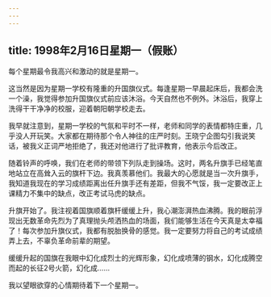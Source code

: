 ```yaml
---
---
---
```

title: 1998年2月16日星期一（假账）
---



每个星期最令我高兴和激动的就是星期一。

这当然是因为星期一学校有隆重的升国旗仪式。每逢星期一早晨起床后，我都会洗一个澡，我觉得参加升国旗仪式前应该沐浴。今天自然也不例外。沐浴后，我穿上洗得干干净净的校服，迎着朝阳朝学校走去。

我早就注意到，星期一学校的气氛和平时不一样，老师和同学的表情都特庄重，几乎没人开玩笑。大家都在期待那个令人神往的庄严时刻。王晓宁企图勾引我说笑话，被我义正词严地拒绝了，我还对他进行了批评教育，他表示今后改正。

随着铃声的呼唤，我们在老师的带领下列队走到操场。这时，两名升旗手已经笔直地站立在高耸入云的旗杆下边。我真羡慕他们。我最大的心愿就是当一次升旗手，我知道我现在的学习成绩距离出任升旗手还有差距，但我不气馁，我一定要改正上课精力不集中的缺点，改正考试马虎的缺点。

升旗开始了。我注视着国旗顺着旗杆缓缓上升，我心潮澎湃热血沸腾。我的眼前浮现出无数革命先烈为了真理抛头颅洒热血的场面，我们能够生活在今天真是太幸福了！每次参加升旗仪式，我都有脱胎换骨的感觉。我一定要努力将自己的考试成绩弄上去，不辜负革命前辈的期望。

缓缓升起的国旗在我眼中幻化成烈士的光辉形象，幻化成喷薄的钢水，幻化成腾空而起的长征2号火箭，幻化成……

我以望眼欲穿的心情期待着下一个星期一。